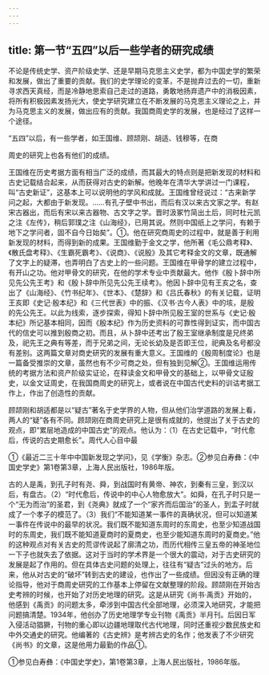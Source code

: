 ```yaml
---
---
---
```

title: 第一节“五四”以后一些学者的研究成绩
---



不论是传统史学、资产阶级史学、还是早期马克思主义史学，都为中国史学的繁荣和发展，做出了重要的贡献。我们的史学理论的变革，不是抛弃过去的一切，重新寻求西天真经，而是冷静地思索自己走过的道路，勇敢地扬弃遗产中的消极因素，将所有积极因素发扬光大，使史学研究建立在不断发展的马克思主义理论之上，并为马克思主义的发展，做出应有的贡献。我国商周史学的发展，也是经过了这样一个途径。

“五四”以后，有一些学者，如王国维、顾颉刚、胡适、钱穆等，在商

周史的研究上也各有他们的成绩。

王国维在历史考据方面有相当广泛的成绩，而其最大的特点则是把新发现的材料和古史记载结合起来，从而获得对古史的新解。他晚年在清华大学讲过一门课程，叫“古史新证”，这基本上可以说明他的学风和成就。王国维曾经说过：“古来新学问之起，大都由于新发现。……有孔子壁中书出，而后有汉以来古文家之学。有赵宋古器出，而后有宋以来古器物、古文字之学。晋时汲冢竹简出土后，同时杜元凯之注《左传》，稍后郭璞之注《山海经》，已用其说。然则中国纸上之学问，有赖于地下之学问者，固不自今日始矣”。①。他在研究商周史的过程中，就是善于利用新发现的材料，而得到新的成果。王国维勤于金文之学，他所著《毛公鼎考释》、《散氏盘考释》、《生霸死霸考》、《说商》、《说殷》及其它考释金文的文章，既通解了文字上的疑滞，也弄明白了古史上的一些问题。王国维在甲骨学的建立过程中，有开山之功。他对甲骨文的研究，在他的学术专业中贡献最大。他作《殷卜辞中所见先公先王考》和《殷卜辞中所见先公先王续考》。他因卜辞中见有王亥之名，查出了《山海经》、《竹书纪年》、《世本》、《楚辞》和《吕氏春秋》的有关记载，证明王亥即《史记·殷本纪》和《三代世表》中的振、《汉书·古今人表》中的垓，是殷的先公先王。以此为线索，逐步探索，得知卜辞中所见殷王室的世系与《史记·殷本纪》所记基本相同，因而《殷本纪》作为历史资料的可靠性得到证实，而中国古代的信史可以推到殷商之初。而且，从卜辞中还考出了殷王室继承制度是兄终弟及，祀先王之典有等差，而于兄弟之间，无论长幼及是否即王位，祀典及名号都没有差别。这两篇文章对商史研究的发展有重大意义。王国维的《殷周制度论》也是一篇备受推崇的文章，虽然也有不少可商之处，但有独到见解②。王国维运用传统的考据方法和资产阶级实证论，在释读金文和甲骨文的基础上，以甲骨文证殷史，以金文证周史，在我国商周史的研究上，或者说在中国古代史料的训诂考据工作上，作出了创造性的贡献。

顾颉刚和胡适都是以“疑古”著名于史学界的人物，但从他们治学道路的发展上看，两人的“疑”各有不同。顾颉刚在商周史研究上是很有成就的，他提出了关于古史的观点，即“累层地造成的中国古史”的观点。他认为：（1）在古史记载中，“时代愈后，传说的古史期愈长”。周代人心目中最

①《最近二三十年中中国新发现之学问》，见《学衡》杂志。②参见白寿彝：《中国史学史》第1卷第3章，上海人民出版社，1986年版。

古的人是禹，到孔子时有尧、舜，到战国时有黄帝、神农，到秦有三皇，到汉以后，有盘古。（2）“时代愈后，传说中的中心人物愈放大”。如舜，在孔子时只是一个“无为而治”的圣君，到《尧典》就成了一个“家齐而后国治”的圣人，到盂子时就成了一个孝子的模范了。（3）我们“不能知道某一事件的真确状况，但可以知道某一事件在传说中的最早的状况。我们既不能知道东周时的东周史，也至少知道战国时的东周史，我们既不能知道夏商时的夏商史，也至少能知道东周时的夏商史。”他的这种观点对有关古史的荒谬传说起了廓清之功，而历代相传三皇五帝的神圣地位一下子也就失去了依据。这对于当时的学术界是一个很大的震动，对于古史研究的发展是起了作用的。但在具体古史问题的处理上，往往有“疑古”过头的地方。后来，他从对古史的“破坏”转到古史的建设，也作出了一些成绩。但因没有正确的理论指导，他对于商周史研究的工作基本上停留在文献整理的阶段。顾颉刚在开始古史考辨的时候，也开始了对历史地理的研究。这是从研究《尚书·禹贡》开始的，他感到《禹贡》的问题太多，牵涉到中国古代全部地理，必须深入地研究，才能把问题搞清楚。1934年，他创办了历史地理学专业刊物《禹贡》半月刊。后因日军入侵活动猖獗，刊物的重心即以边疆地理取代古代地理，同时还重视少数民族史和中外交通史的研究。他编著的《古史辨》是考辨古史的名作；他发表了不少研究《尚书》的文章，这是他用力最勤的作品①。

①参见白寿彝：《中国史学史》，第1卷第3章，上海人民出版社，1986年版。